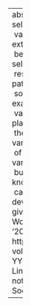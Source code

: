 ---
abstract: "In this paper, I argue that filled pause selection (um/uh) is a sociolinguistic\
  \ variable, conditioned by both internal and external factors. There appears to\
  \ be a language change in progress towards selecting um more often than uh. In all\
  \ respects, the (UHM) variable appears to pattern quantiatively just like all other\
  \ sociolinguistic variables which have been examined, even though the locus of (UHM)\
  \ variation would seem to be firmly in the speech planning domain. Combined with\
  \ the quantitative systematicity of sociolinguistic variables across the full range\
  \ of linguistic modules, I argue that the locus of variation may not be in the grammar,\
  \ but rather constitutes a separate domain of knowledge, perhaps what Preston (2004)\
  \ called the \u201Csociocultural selection device.\u201D"
author:
- name:
    family: Fruehwald
    given: Josef
citation:
  container-title: U. Penn Working Papers in Linguistics
  issue: '2'
  issued: '2016'
  page: 41-49
  type: article-journal
  url: https://repository.upenn.edu/pwpl/vol22/iss2/6/
  volume: '22'
date: '2016-01'
date-format: YYYY
description: U. Penn Working Papers in Linguistics
doi: ''
params:
  key: TCTQU8FS
  notes: ''
title: Filled Pause Choice as a Sociolinguistic Variable

---